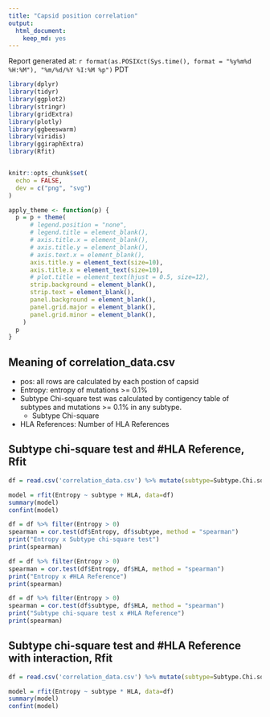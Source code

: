 ```yaml
---
title: "Capsid position correlation"
output:
  html_document:
    keep_md: yes
---
```


Report generated at: `r format(as.POSIXct(Sys.time(), format = "%y%m%d %H:%M"), "%m/%d/%Y %I:%M %p")` PDT

```r
library(dplyr)
library(tidyr)
library(ggplot2)
library(stringr)
library(gridExtra)
library(plotly)
library(ggbeeswarm)
library(viridis)
library(ggiraphExtra) 
library(Rfit)


knitr::opts_chunk$set(
  echo = FALSE,
  dev = c("png", "svg")
)

apply_theme <- function(p) {
  p = p + theme(
      # legend.position = "none",
      # legend.title = element_blank(),
      # axis.title.x = element_blank(),
      # axis.title.y = element_blank(),
      # axis.text.x = element_blank(),
      axis.title.y = element_text(size=10),
      axis.title.x = element_text(size=10),
      # plot.title = element_text(hjust = 0.5, size=12),
      strip.background = element_blank(),
      strip.text = element_blank(),
      panel.background = element_blank(),
      panel.grid.major = element_blank(),
      panel.grid.minor = element_blank(),
    )
  p
}


```

## Meaning of correlation_data.csv

- pos: all rows are calculated by each postion of capsid
- Entropy: entropy of mutations >= 0.1%
- Subtype Chi-square test was calculated by contigency table of subtypes and mutations >= 0.1% in any subtype.
  - Subtype Chi-square
- HLA References: Number of HLA References

<!-- ## Subtype chi-square test rank and #HLA Reference, regression -->
<!-- ```{r sct-rank-hla} -->
<!-- df = read.csv('correlation_data.csv') %>% mutate(subtype_rank=Subtype.Chi.square_rank, HLA=HLA.References) -->

<!-- model = lm(Entropy ~ subtype_rank + HLA, data=df) -->
<!-- summary(model) -->
<!-- confint(model) -->

<!-- # ggPredict(model,se=TRUE,interactive=TRUE) -->
<!-- ``` -->

<!-- ## Subtype chi-square test rank and #HLA Reference with interaction, regression -->
<!-- ```{r sct-rank-hla-inter} -->
<!-- df = read.csv('correlation_data.csv') %>% mutate(subtype_rank=Subtype.Chi.square_rank, HLA=HLA.References) -->

<!-- model = lm(Entropy ~ subtype_rank * HLA, data=df) -->
<!-- summary(model) -->
<!-- confint(model) -->

<!-- # ggPredict(model,se=TRUE,interactive=TRUE) -->
<!-- ``` -->

## Subtype chi-square test and #HLA Reference, Rfit
```r
df = read.csv('correlation_data.csv') %>% mutate(subtype=Subtype.Chi.square, HLA=HLA.References) %>% filter(Entropy > 0)

model = rfit(Entropy ~ subtype + HLA, data=df)
summary(model)
confint(model)

df = df %>% filter(Entropy > 0)
spearman = cor.test(df$Entropy, df$subtype, method = "spearman")
print("Entropy x Subtype chi-square test")
print(spearman)

df = df %>% filter(Entropy > 0)
spearman = cor.test(df$Entropy, df$HLA, method = "spearman")
print("Entropy x #HLA Reference")
print(spearman)

df = df %>% filter(Entropy > 0)
spearman = cor.test(df$subtype, df$HLA, method = "spearman")
print("Subtype chi-square test x #HLA Reference")
print(spearman)

```

## Subtype chi-square test and #HLA Reference with interaction, Rfit
```r
df = read.csv('correlation_data.csv') %>% mutate(subtype=Subtype.Chi.square, HLA=HLA.References) %>% filter(Entropy > 0)

model = rfit(Entropy ~ subtype * HLA, data=df)
summary(model)
confint(model)
```

<!-- ## Subtype chi-square test and HLA chi-square test mean, Rfit -->

<!-- Positions without HLA Chi-square test were treated as 0. -->

<!-- ```{r sct-hct-mean} -->
<!-- adf = read.csv('correlation_data.csv') %>%  -->
<!--   mutate(subtype=Subtype.Chi.square, HLA=HLA.Chi.square.mean) %>% -->
<!--   mutate(HLA=replace_na(HLA, 0)) -->

<!-- model = rfit(Entropy ~ subtype + HLA, data=df) -->
<!-- summary(model) -->
<!-- confint(model) -->

<!-- df = df %>% filter(Entropy > 0)  -->
<!-- spearman = cor.test(df$Entropy, df$HLA, method = "spearman") -->
<!-- print("Entropy x HLA chi-square test mean") -->
<!-- print(spearman) -->
<!-- ``` -->

<!-- ## Subtype chi-square test and HLA chi-square test mean with interaction, Rfit -->

<!-- Positions without HLA Chi-square test were treated as 0. -->

<!-- ```{r sct-hct-mean-inter} -->
<!-- df = read.csv('correlation_data.csv') %>%  -->
<!--   mutate(subtype=Subtype.Chi.square, HLA=HLA.Chi.square.mean) %>% -->
<!--   mutate(HLA=replace_na(HLA, 0)) -->

<!-- model = rfit(Entropy ~ subtype * HLA, data=df) -->
<!-- summary(model) -->
<!-- confint(model) -->
<!-- ``` -->

<!-- ## Subtype chi-square test and HLA chi-square test sum, Rfit -->

<!-- Positions without HLA Chi-square test were treated as 0. -->

<!-- ```{r sct-hct-sum} -->
<!-- df = read.csv('correlation_data.csv') %>%  -->
<!--   mutate(subtype=Subtype.Chi.square, HLA=HLA.Chi.square.sum) %>% -->
<!--   mutate(HLA=replace_na(HLA, 0)) -->

<!-- model = rfit(Entropy ~ subtype + HLA, data=df) -->
<!-- summary(model) -->
<!-- confint(model) -->

<!-- df = df %>% filter(Entropy > 0) -->
<!-- spearman = cor.test(df$Entropy, df$HLA, method = "spearman") -->
<!-- print("Entropy x HLA chi-square test sum") -->
<!-- print(spearman) -->
<!-- ``` -->

<!-- ## Subtype chi-square test and HLA chi-square test sum with interaction, Rfit -->

<!-- Positions without HLA Chi-square test were treated as 0. -->

<!-- ```{r sct-hct-sum-inter} -->
<!-- df = read.csv('correlation_data.csv') %>%  -->
<!--   mutate(subtype=Subtype.Chi.square, HLA=HLA.Chi.square.sum) %>% -->
<!--   mutate(HLA=replace_na(HLA, 0)) -->

<!-- model = rfit(Entropy ~ subtype * HLA, data=df) -->
<!-- summary(model) -->
<!-- confint(model) -->
<!-- ``` -->


<!-- ## Subtype chi-square test and HLA chi-square test median, Rfit -->

<!-- Positions without HLA Chi-square test were treated as 0. -->

<!-- ```{r sct-hct-median} -->
<!-- df = read.csv('correlation_data.csv') %>%  -->
<!--   mutate(subtype=Subtype.Chi.square, HLA=HLA.Chi.square.median) %>% -->
<!--   mutate(HLA=replace_na(HLA, 0)) -->

<!-- model = rfit(Entropy ~ subtype + HLA, data=df) -->
<!-- summary(model) -->
<!-- confint(model) -->

<!-- df = df %>% filter(Entropy > 0) -->
<!-- spearman = cor.test(df$Entropy, df$HLA, method = "spearman") -->
<!-- print("Entropy x HLA chi-square test median") -->
<!-- print(spearman) -->
<!-- ``` -->

<!-- ## Subtype chi-square test and HLA chi-square test median with interaction, Rfit -->

<!-- Positions without HLA Chi-square test were treated as 0. -->

<!-- ```{r sct-hct-median-inter} -->
<!-- df = read.csv('correlation_data.csv') %>%  -->
<!--   mutate(subtype=Subtype.Chi.square, HLA=HLA.Chi.square.median) %>% -->
<!--   mutate(HLA=replace_na(HLA, 0)) -->

<!-- model = rfit(Entropy ~ subtype * HLA, data=df) -->
<!-- summary(model) -->
<!-- confint(model) -->
<!-- ``` -->